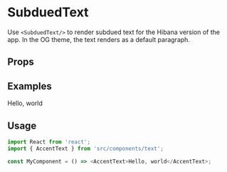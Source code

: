 
<Meta title="Text|SubduedText" component={SubduedText} />

# SubduedText

Use `<SubduedText/>` to render subdued text for the Hibana version of the app. In the OG theme, the
text renders as a default paragraph.

## Props

<Props of={SubduedText} />

## Examples

<Preview>
  <AccentText>Hello, world</AccentText>
</Preview>

## Usage

```js
import React from 'react';
import { AccentText } from 'src/components/text';

const MyComponent = () => <AccentText>Hello, world</AccentText>;
```
